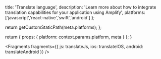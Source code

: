                   
  title: 'Translate language',
  description: 'Learn more about how to integrate translation capabilities for your application using Amplify',
  platforms: ['javascript','react-native','swift','android']
};

  return getCustomStaticPath(meta.platforms);
};

  return {
    props: {
      platform: context.params.platform,
      meta
    }
  };
}
          



<Fragments
  fragments={{
    js: translateJs,
    ios: translateIOS,
    android: translateAndroid
  }}
/>
